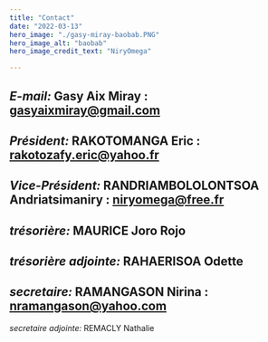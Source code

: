 ```yaml
---
title: "Contact"
date: "2022-03-13"
hero_image: "./gasy-miray-baobab.PNG"
hero_image_alt: "baobab"
hero_image_credit_text: "NiryOmega"

---
```


*E-mail:* Gasy Aix Miray : gasyaixmiray@gmail.com
---
*Président:* RAKOTOMANGA Eric : rakotozafy.eric@yahoo.fr
---
*Vice-Président:* RANDRIAMBOLOLONTSOA Andriatsimaniry : niryomega@free.fr
---
*trésorière:* MAURICE Joro Rojo
---
*trésorière adjointe:* RAHAERISOA Odette
---
*secretaire:* RAMANGASON Nirina : nramangason@yahoo.com
---
*secretaire adjointe:* REMACLY Nathalie

 